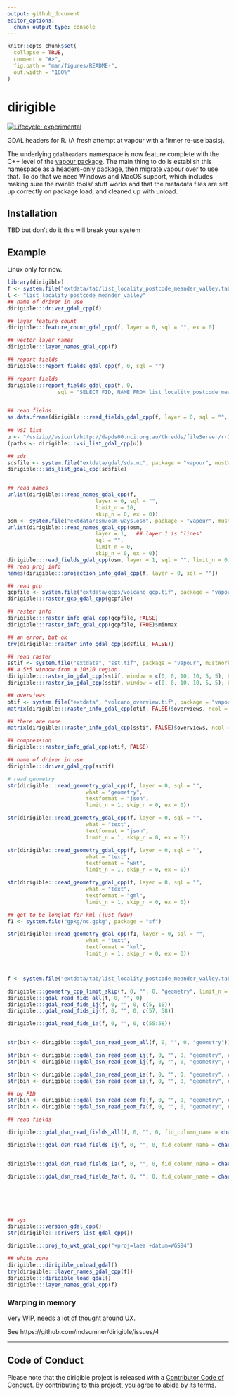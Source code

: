 ```yaml
---
output: github_document
editor_options: 
  chunk_output_type: console
---
```


<!-- README.md is generated from README.Rmd. Please edit that file -->

```r
knitr::opts_chunk$set(
  collapse = TRUE,
  comment = "#>",
  fig.path = "man/figures/README-",
  out.width = "100%"
)
```

# dirigible

<!-- badges: start -->
[![Lifecycle: experimental](https://img.shields.io/badge/lifecycle-experimental-orange.svg)](https://www.tidyverse.org/lifecycle/#experimental)
<!-- badges: end -->

GDAL headers for R. (A fresh attempt at vapour with a firmer re-use basis). 

The underlying `gdalheaders` namespace is now feature complete with the C++ level of the [vapour package](https://CRAN.r-project.org/package=vapour). The main thing to do is establish this namespace
as a headers-only package, then migrate vapour over to use that. To do that we need Windows and MacOS support, 
which includes making sure the rwinlib tools/ stuff works and that the metadata files are set up correctly on
package load, and cleaned up with unload. 

## Installation

TBD but don't do it this will break your system 

## Example

Linux only for now.  


```r
library(dirigible)
f <- system.file("extdata/tab/list_locality_postcode_meander_valley.tab", package = "vapour")
l <- "list_locality_postcode_meander_valley"
## name of driver in use
dirigible:::driver_gdal_cpp(f)

## layer feature count
dirigible:::feature_count_gdal_cpp(f, layer = 0, sql = "", ex = 0)

## vector layer names
dirigible:::layer_names_gdal_cpp(f)

## report fields
dirigible:::report_fields_gdal_cpp(f, 0, sql = "")

## report fields
dirigible:::report_fields_gdal_cpp(f, 0, 
                sql = "SELECT FID, NAME FROM list_locality_postcode_meander_valley")


## read fields
as.data.frame(dirigible:::read_fields_gdal_cpp(f, layer = 0, sql = "", limit_n = 1, skip_n = 0, ex = 0, fid_column_name = character(0)))
 
## VSI list
u <- "/vsizip//vsicurl/http://dapds00.nci.org.au/thredds/fileServer/rr2/national_geophysical_compilations/http/radmap_v3_2015_filtered_dose/radmap_v3_2015_filtered_dose.ers.zip"
(paths <- dirigible:::vsi_list_gdal_cpp(u))

## sds
sdsfile <- system.file("extdata/gdal/sds.nc", package = "vapour", mustWork = TRUE)
dirigible:::sds_list_gdal_cpp(sdsfile)


## read names
unlist(dirigible:::read_names_gdal_cpp(f, 
                            layer = 0, sql = "", 
                            limit_n = 10, 
                            skip_n = 0, ex = 0))
osm <- system.file("extdata/osm/osm-ways.osm", package = "vapour", mustWork = TRUE)
unlist(dirigible:::read_names_gdal_cpp(osm, 
                            layer = 1,   ## layer 1 is 'lines'
                            sql = "", 
                            limit_n = 0, 
                            skip_n = 0, ex = 0))
dirigible:::read_fields_gdal_cpp(osm, layer = 1, sql = "", limit_n = 0, skip_n = 0, ex = 0, fid_column_name = "")
## read proj info
names(dirigible:::projection_info_gdal_cpp(f, layer = 0, sql = ""))

## read gcp
gcpfile <- system.file("extdata/gcps/volcano_gcp.tif", package = "vapour", mustWork = TRUE)
dirigible:::raster_gcp_gdal_cpp(gcpfile)

## raster info
dirigible:::raster_info_gdal_cpp(gcpfile, FALSE)
dirigible:::raster_info_gdal_cpp(gcpfile, TRUE)$minmax

## an error, but ok
try(dirigible:::raster_info_gdal_cpp(sdsfile, FALSE))

## read raster
sstif <- system.file("extdata", "sst.tif", package = "vapour", mustWork = TRUE)
## a 5*5 window from a 10*10 region
dirigible:::raster_io_gdal_cpp(sstif, window = c(0, 0, 10, 10, 5, 5), band = 1, resample = "nearestneighbour")
dirigible:::raster_io_gdal_cpp(sstif, window = c(0, 0, 10, 10, 5, 5), band = 1,  resample = "lanczos")

## overviews
otif <- system.file("extdata", "volcano_overview.tif", package = "vapour", mustWork = TRUE)
matrix(dirigible:::raster_info_gdal_cpp(otif, FALSE)$overviews, ncol = 2, byrow = TRUE)

## there are none
matrix(dirigible:::raster_info_gdal_cpp(sstif, FALSE)$overviews, ncol = 2, byrow = TRUE)

## compression
dirigible:::raster_info_gdal_cpp(otif, FALSE)

## name of driver in use
dirigible:::driver_gdal_cpp(sstif)

# read geometry
str(dirigible:::read_geometry_gdal_cpp(f, layer = 0, sql = "",
                         what = "geometry",
                         textformat = "json",
                         limit_n = 1, skip_n = 0, ex = 0))

str(dirigible:::read_geometry_gdal_cpp(f, layer = 0, sql = "",
                         what = "text",
                         textformat = "json",
                         limit_n = 1, skip_n = 0, ex = 0))

str(dirigible:::read_geometry_gdal_cpp(f, layer = 0, sql = "",
                         what = "text",
                         textformat = "wkt",
                         limit_n = 1, skip_n = 0, ex = 0))

str(dirigible:::read_geometry_gdal_cpp(f, layer = 0, sql = "",
                         what = "text",
                         textformat = "gml",
                         limit_n = 1, skip_n = 0, ex = 0))

## got to be longlat for kml (just fwiw)
f1 <- system.file("gpkg/nc.gpkg", package = "sf")

str(dirigible:::read_geometry_gdal_cpp(f1, layer = 0, sql = "",
                         what = "text",
                         textformat = "kml",
                         limit_n = 1, skip_n = 0, ex = 0))



f <- system.file("extdata/tab/list_locality_postcode_meander_valley.tab", package = "vapour")

dirigible:::geometry_cpp_limit_skip(f, 0, "", 0, "geometry", limit_n = 2, skip_n = 0)
dirigible:::gdal_read_fids_all(f, 0, "", 0)
dirigible:::gdal_read_fids_ij(f, 0, "", 0, c(5, 10))
dirigible:::gdal_read_fids_ij(f, 0, "", 0, c(57, 58))

dirigible:::gdal_read_fids_ia(f, 0, "", 0, c(55:58))


str(bin <- dirigible:::gdal_dsn_read_geom_all(f, 0, "", 0, "geometry"))

str(bin <- dirigible:::gdal_dsn_read_geom_ij(f, 0, "", 0, "geometry", c(1, 3)))
str(bin <- dirigible:::gdal_dsn_read_geom_ij(f, 0, "", 0, "geometry", c(56, 57)))

str(bin <- dirigible:::gdal_dsn_read_geom_ia(f, 0, "", 0, "geometry", c(1, 3)))
str(bin <- dirigible:::gdal_dsn_read_geom_ia(f, 0, "", 0, "geometry", c(50, 57)))

## by FID
str(bin <- dirigible:::gdal_dsn_read_geom_fa(f, 0, "", 0, "geometry", c(58, 1)))
str(bin <- dirigible:::gdal_dsn_read_geom_fa(f, 0, "", 0, "geometry", c(1, 58, 58, 1)))

## read fields

dirigible:::gdal_dsn_read_fields_all(f, 0, "", 0, fid_column_name = character())

dirigible:::gdal_dsn_read_fields_ij(f, 0, "", 0, fid_column_name = character(), 1:2)


dirigible:::gdal_dsn_read_fields_ia(f, 0, "", 0, fid_column_name = character(), c(1, 34, 57))

dirigible:::gdal_dsn_read_fields_fa(f, 0, "", 0, fid_column_name = character(), c(58, 1, 0, 5))






## sys
dirigible:::version_gdal_cpp()
str(dirigible:::drivers_list_gdal_cpp())

dirigible:::proj_to_wkt_gdal_cpp("+proj=laea +datum=WGS84")

## white zone
dirigible:::dirigible_unload_gdal()
try(dirigible:::layer_names_gdal_cpp(f))
dirigible:::dirigible_load_gdal()
dirigible:::layer_names_gdal_cpp(f)

```



### Warping in memory

Very WIP, needs a lot of thought around UX. 

See https://github.com/mdsumner/dirigible/issues/4

---

## Code of Conduct
  
Please note that the dirigible project is released with a [Contributor Code of Conduct](https://contributor-covenant.org/version/2/0/CODE_OF_CONDUCT.html). By contributing to this project, you agree to abide by its terms.
